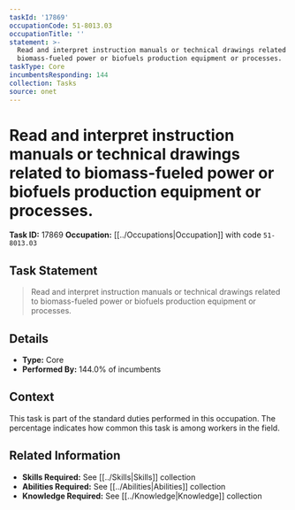 ```yaml
---
taskId: '17869'
occupationCode: 51-8013.03
occupationTitle: ''
statement: >-
  Read and interpret instruction manuals or technical drawings related to
  biomass-fueled power or biofuels production equipment or processes.
taskType: Core
incumbentsResponding: 144
collection: Tasks
source: onet
---
```

# Read and interpret instruction manuals or technical drawings related to biomass-fueled power or biofuels production equipment or processes.

**Task ID:** 17869
**Occupation:** [[../Occupations|Occupation]] with code `51-8013.03`

## Task Statement

> Read and interpret instruction manuals or technical drawings related to biomass-fueled power or biofuels production equipment or processes.

## Details

- **Type:** Core
- **Performed By:** 144.0% of incumbents

## Context

This task is part of the standard duties performed in this occupation. The percentage indicates how common this task is among workers in the field.

## Related Information

- **Skills Required:** See [[../Skills|Skills]] collection
- **Abilities Required:** See [[../Abilities|Abilities]] collection
- **Knowledge Required:** See [[../Knowledge|Knowledge]] collection
